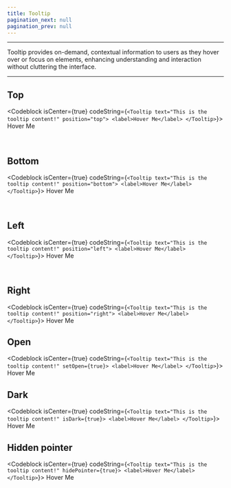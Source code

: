 ```yaml
---
title: Tooltip
pagination_next: null
pagination_prev: null
---
```



<hr/>

<p>Tooltip provides on-demand, contextual information to users as they hover over or focus on elements, enhancing understanding and interaction without cluttering the interface.</p>

<hr/>

## Top
<Codeblock isCenter={true} codeString={`<Tooltip text="This is the tooltip content!" position="top">
    <label>Hover Me</label>
</Tooltip>`}>
  <Tooltip text="This is the tooltip content!" position="top">
    <StyledLabel>Hover Me</StyledLabel>
  </Tooltip>
</Codeblock>


<br/>

## Bottom
<Codeblock isCenter={true} codeString={`<Tooltip text="This is the tooltip content!" position="bottom">
    <label>Hover Me</label>
</Tooltip>`}>
  <Tooltip text="This is the tooltip content!" position="bottom">
    <StyledLabel>Hover Me</StyledLabel>
  </Tooltip>
</Codeblock>

<br/>

## Left
<Codeblock isCenter={true} codeString={`<Tooltip text="This is the tooltip content!" position="left">
    <label>Hover Me</label>
</Tooltip>`}>
  <Tooltip text="This is the tooltip content!" position="left">
    <StyledLabel>Hover Me</StyledLabel>
  </Tooltip>
</Codeblock>

<br/>

## Right
<Codeblock isCenter={true} codeString={`<Tooltip text="This is the tooltip content!" position="right">
    <label>Hover Me</label>
</Tooltip>`}>
  <Tooltip text="This is the tooltip content!" position="right">
    <StyledLabel>Hover Me</StyledLabel>
  </Tooltip>
</Codeblock>

## Open
<Codeblock isCenter={true} codeString={`<Tooltip text="This is the tooltip content!" setOpen={true}>
    <label>Hover Me</label>
</Tooltip>`}>
  <Tooltip text="This is the tooltip content!" setOpen={true}>
    <StyledLabel>Hover Me</StyledLabel>
  </Tooltip>
</Codeblock>

## Dark
<Codeblock isCenter={true} codeString={`<Tooltip text="This is the tooltip content!" isDark={true}>
    <label>Hover Me</label>
</Tooltip>`}>
  <Tooltip text="This is the tooltip content!" isDark={true}>
    <StyledLabel>Hover Me</StyledLabel>
  </Tooltip>
</Codeblock>

## Hidden pointer
<Codeblock isCenter={true} codeString={`<Tooltip text="This is the tooltip content!" hidePointer={true}>
    <label>Hover Me</label>
</Tooltip>`}>
  <Tooltip text="This is the tooltip content!" hidePointer={true}>
    <StyledLabel>Hover Me</StyledLabel>
  </Tooltip>
</Codeblock>
